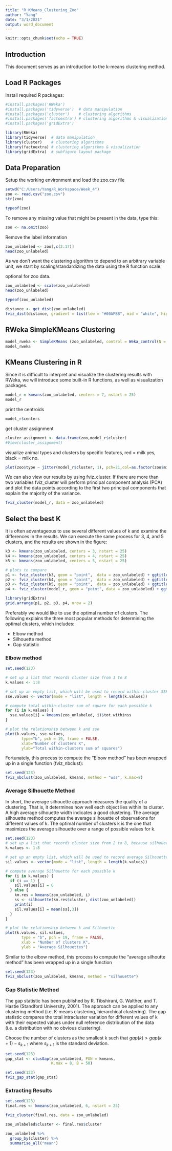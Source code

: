 ---
title: "R_KMeans_Clustering_Zoo"
author: "Yang"
date: "3/1/2021"
output: word_document
---

```{r setup, include=FALSE}
knitr::opts_chunk$set(echo = TRUE)
```

## Introduction

This document serves as an introduction to the k-means clustering method.

## Load R Packages

Install required R packages:

```{r}
#install.packages('RWeka')
#install.packages('tidyverse')  # data manipulation
#install.packages('cluster')    # clustering algorithms
#install.packages('factoextra') # clustering algorithms & visualization
#install.packages('gridExtra')
```

```{r}
library(RWeka)
library(tidyverse)  # data manipulation
library(cluster)    # clustering algorithms
library(factoextra) # clustering algorithms & visualization
library(gridExtra)  # subfigure layout package
```

## Data Preparation

Setup the working environment and load the zoo.csv file

```{r}
setwd("C:/Users/Yang/R_Workspace/Week_4")
zoo <- read.csv("zoo.csv")
str(zoo)

typeof(zoo)
```

To remove any missing value that might be present in the data, type this:

```{r}
zoo <- na.omit(zoo)
```

Remove the label information

```{r}
zoo_unlabeled <- zoo[,c(2:17)]
head(zoo_unlabeled)
```

As we don’t want the clustering algorithm to depend to an arbitrary variable unit, we start by scaling/standardizing the data using the R function scale:

optional for zoo data.
```{r}
zoo_unlabeled <- scale(zoo_unlabeled)
head(zoo_unlabeled)

typeof(zoo_unlabeled)
```

```{r}
distance <- get_dist(zoo_unlabeled)
fviz_dist(distance, gradient = list(low = "#00AFBB", mid = "white", high = "#FC4E07"))
```

## RWeka SimpleKMeans Clustering

```{r}
model_rweka <- SimpleKMeans (zoo_unlabeled, control = Weka_control(N = 7, I=500, S=100))
model_rweka
```

## KMeans Clustering in R

Since it is difficult to interpret and visualize the clustering results with RWeka, we will introduce some built-in R functions, as well as visualization packages.

```{r}
model_r = kmeans(zoo_unlabeled, centers = 7, nstart = 25)
model_r
```

print the centroids

```{r}
model_r$centers
```

get cluster assignment

```{r}
cluster_assignment <- data.frame(zoo,model_r$cluster)
#View(cluster_assignment)
```

visualize animal types and clusters by specific features, red = milk yes, black = milk no.
```{r}
plot(zoo$type ~ jitter(model_r$cluster, 1), pch=21,col=as.factor(zoo$milk))
```

We can also view our results by using fviz_cluster. If there are more than two variables fviz_cluster will perform principal component analysis (PCA) and plot the data points according to the first two principal components that explain the majority of the variance.

```{r}
fviz_cluster(model_r, data = zoo_unlabeled)
```

## Select the best K

It is often advantageous to use several different values of k and examine the differences in the results. We can execute the same process for 3, 4, and 5 clusters, and the results are shown in the figure:

```{r}
k3 <- kmeans(zoo_unlabeled, centers = 3, nstart = 25)
k4 <- kmeans(zoo_unlabeled, centers = 4, nstart = 25)
k5 <- kmeans(zoo_unlabeled, centers = 5, nstart = 25)

# plots to compare
p1 <- fviz_cluster(k3, geom = "point",  data = zoo_unlabeled) + ggtitle("k = 3")
p2 <- fviz_cluster(k4, geom = "point",  data = zoo_unlabeled) + ggtitle("k = 4")
p3 <- fviz_cluster(k5, geom = "point",  data = zoo_unlabeled) + ggtitle("k = 5")
p4 <- fviz_cluster(model_r, geom = "point", data = zoo_unlabeled) + ggtitle("k = 7")

library(gridExtra)
grid.arrange(p1, p2, p3, p4, nrow = 2)
```

Preferably we would like to use the optimal number of clusters. The following explains the three most popular methods for determining the optimal clusters, which includes:

* Elbow method
* Silhouette method
* Gap statistic

### Elbow method

```{r}
set.seed(123)

# set up a list that records cluster size from 1 to 8 
k.values <- 1:8

# set up an empty list, which will be used to record within-cluster SSE for each k
sse.values <- vector(mode = "list", length = length(k.values))

# compute total within-cluster sum of square for each possible k
for (i in k.values) {
  sse.values[i] = kmeans(zoo_unlabeled, i)$tot.withinss
}

# plot the relationship between k and sse
plot(k.values, sse.values,
       type="b", pch = 19, frame = FALSE, 
       xlab="Number of clusters K",
       ylab="Total within-clusters sum of squares")

```

Fortunately, this process to compute the “Elbow method” has been wrapped up in a single function (fviz_nbclust):

```{r}
set.seed(123)
fviz_nbclust(zoo_unlabeled, kmeans, method = "wss", k.max=8)
```

### Average Silhouette Method
In short, the average silhouette approach measures the quality of a clustering. That is, it determines how well each object lies within its cluster. A high average silhouette width indicates a good clustering. The average silhouette method computes the average silhouette of observations for different values of k. The optimal number of clusters k is the one that maximizes the average silhouette over a range of possible values for k.

```{r}
set.seed(123)
# set up a list that records cluster size from 2 to 8, because silhouette does not apply to k=1
k.values <- 1:8

# set up an empty list, which will be used to record average Silhouette
sil.values <- vector(mode = "list", length = length(k.values))

# compute average Silhouette for each possible k
for (i in k.values) {
  if (i == 1) {
    sil.values[i] = 0
  } else {
    km.res = kmeans(zoo_unlabeled, i)
    ss <- silhouette(km.res$cluster, dist(zoo_unlabeled))
    print(i)
    sil.values[i] = mean(ss[,3])
  }
}  

# plot the relationship between k and Silhouette
plot(k.values, sil.values,
       type = "b", pch = 19, frame = FALSE, 
       xlab = "Number of clusters K",
       ylab = "Average Silhouettes")

```

Similar to the elbow method, this process to compute the “average silhoutte method” has been wrapped up in a single function

```{r}
set.seed(123)
fviz_nbclust(zoo_unlabeled, kmeans, method = "silhouette")
```

### Gap Statistic Method

The gap statistic has been published by R. Tibshirani, G. Walther, and T. Hastie (Standford University, 2001). The approach can be applied to any clustering method (i.e. K-means clustering, hierarchical clustering). The gap statistic compares the total intracluster variation for different values of k with their expected values under null reference distribution of the data (i.e. a distribution with no obvious clustering).

Choose the number of clusters as the smallest k such that
$gap(k) > gap(k+1) - s_{k+1}$ where $s_{k+1}$ is the standard deviation.

```{r}
set.seed(123)
gap_stat <- clusGap(zoo_unlabeled, FUN = kmeans,
                    K.max = 8, B = 50)

set.seed(123)
fviz_gap_stat(gap_stat)
```

### Extracting Results

```{r}
set.seed(123)
final.res <- kmeans(zoo_unlabeled, 6, nstart = 25)

fviz_cluster(final.res, data = zoo_unlabeled)

zoo_unlabeled$cluster <- final.res$cluster

zoo_unlabeled %>%
  group_by(cluster) %>%
  summarise_all("mean")

```